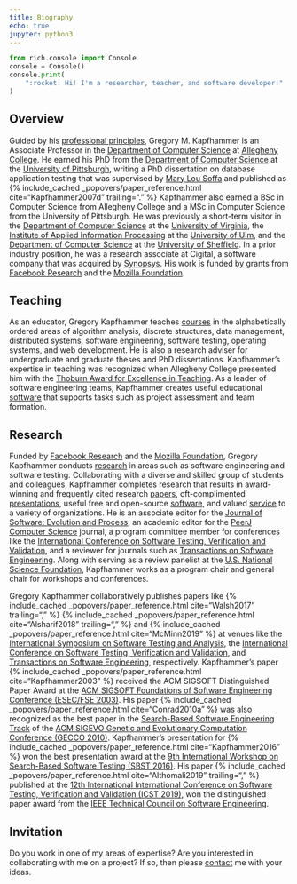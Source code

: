 ```yaml
---
title: Biography
echo: true
jupyter: python3
---
```


```python
from rich.console import Console
console = Console()
console.print(
    ":rocket: Hi! I'm a researcher, teacher, and software developer!"
)
```

## Overview

Guided by his <a href = "/principles/">professional principles</a>, Gregory M.
Kapfhammer is an Associate Professor in the <a
  href="http://www.cs.allegheny.edu">Department of Computer Science</a> at <a
  href="http://www.allegheny.edu">Allegheny College</a>. He earned his PhD from
the <a href="https://cs.pitt.edu">Department of Computer Science</a> at the <a
  href="http://www.pitt.edu">University of Pittsburgh</a>, writing a PhD
dissertation on database application testing that was supervised by <a
  href="http://www.cs.virginia.edu/~soffa/">Mary Lou Soffa</a> and published as
{% include_cached _popovers/paper_reference.html cite="Kapfhammer2007d"
trailing="." %} Kapfhammer also earned a BSc in Computer Science from Allegheny
College and a MSc in Computer Science from the University of Pittsburgh. He was
previously a short-term visitor in the <a
  href="http://www.cs.virginia.edu">Department of Computer Science</a> at the
<a href="http://www.virginia.edu">University of Virginia</a>, the <a
  href="http://iai.mathematik.uni-ulm.de/en/index.html">Institute of Applied
  Information Processing</a> at the <a
  href="http://www.uni-ulm.de/en">University of Ulm</a>, and the <a
  href="https://www.sheffield.ac.uk/dcs">Department of Computer Science</a> at
the <a href="http://www.sheffield.ac.uk/">University of Sheffield</a>. In a
prior industry position, he was a research associate at Cigital, a software
company that was acquired by <a href="https://www.synopsys.com/">Synopsys</a>.
His work is funded by grants from <a href =
  "https://research.fb.com/blog/2019/10/announcing-the-winners-of-the-2019-testing-and-verification-research-awards/">Facebook
  Research</a> and the <a href =
  "https://foundation.mozilla.org/en/what-we-fund/awards/responsible-computer-science-challenge/winners/">Mozilla
  Foundation</a>.

</p>

## Teaching

As an educator, Gregory Kapfhammer teaches [courses]({{site.baseurl}}teaching/)
in the alphabetically ordered areas of algorithm analysis, discrete
structures, data management, distributed systems, software engineering, software
testing, operating systems, and web development. He is also a research adviser
for undergraduate and graduate theses and PhD dissertations. Kapfhammer's
expertise in teaching was recognized when Allegheny College presented him with
the [Thoburn Award for Excellence in
Teaching](https://sites.allegheny.edu/alumni/award-recipients/#thoburn). As a
leader of software engineering teams, Kapfhammer creates useful educational
[software]({{site.baseurl}}software/) that supports tasks such as project
assessment and team formation.

## Research

Funded by [Facebook
Research](https://research.fb.com/blog/2019/10/announcing-the-winners-of-the-2019-testing-and-verification-research-awards/)
and the [Mozilla
Foundation](https://foundation.mozilla.org/en/what-we-fund/awards/responsible-computer-science-challenge/winners/),
Gregory Kapfhammer conducts [research]({{site.baseurl}}research/) in areas such
as software engineering and software testing. Collaborating with a diverse and
skilled group of students and colleagues, Kapfhammer completes research that
results in award-winning and frequently cited research
[papers]({{site.baseurl}}research/papers/), oft-complimented
[presentations]({{site.baseurl}}research/presentations/), useful free and
open-source [software]({{site.baseurl}}software/), and valued
[service]({{site.baseurl}}service/) to a variety of organizations. He is an
associate editor for the [Journal of Software: Evolution and
Process](https://onlinelibrary.wiley.com/journal/20477481), an academic editor
for the [PeerJ Computer Science](https://peerj.com/computer-science/) journal, a
program committee member for conferences like the [International Conference on
Software Testing, Verification and
Validation](https://cs.gmu.edu/icst/index.html), and a reviewer for journals
such as [Transactions on Software
Engineering](https://www.computer.org/csdl/journal/ts). Along with serving as a
review panelist at the [U.S. National Science Foundation](https://nsf.gov/),
Kapfhammer works as a program chair and general chair for workshops and
conferences.

Gregory Kapfhammer collaboratively publishes papers like {% include_cached
_popovers/paper_reference.html cite="Walsh2017" trailing="," %} {%
include_cached _popovers/paper_reference.html cite="Alsharif2018" trailing=","
%} and {% include_cached _popovers/paper_reference.html cite="McMinn2019" %} at
venues like the <a href =
"https://conf.researchr.org/series/issta">International Symposium on Software
Testing and Analysis</a>, the <a href =
"https://cs.gmu.edu/icst/index.html">International Conference on Software
Testing, Verification and Validation</a>, and <a href =
"https://www.computer.org/csdl/journal/ts">Transactions on Software
Engineering</a>, respectively. Kapfhammer's paper {% include_cached
_popovers/paper_reference.html cite="Kapfhammer2003" %} received the ACM SIGSOFT
Distinguished Paper Award at the <a href="http://esecfse.cs.helsinki.fi/">ACM
SIGSOFT Foundations of Software Engineering Conference (ESEC/FSE 2003)</a>. His
paper {% include_cached _popovers/paper_reference.html cite="Conrad2010a" %} was
also recognized as the best paper in the <a
href="http://www.sigevo.org/gecco-2010/organizers-tracks.html#sbse">Search-Based
Software Engineering Track</a> of the <a
href="http://www.sigevo.org/gecco-2010/">ACM SIGEVO Genetic and Evolutionary
Computation Conference (GECCO 2010)</a>. Kapfhammer's presentation for {%
include_cached _popovers/paper_reference.html cite="Kapfhammer2016" %} won the
best presentation award at the <a href="https://cse.sc.edu/~ggay/sbst2016/">9th
International Workshop on Search-Based Software Testing (SBST 2016)</a>.
His paper {% include_cached _popovers/paper_reference.html
cite="Althomali2019" trailing="," %} published at the <a href =
"http://icst2019.xjtu.edu.cn/index.htm">12th International International
Conference on Software Testing, Verification and Validation (ICST 2019)</a>, won
the distinguished paper award from the <a href = "http://www.cs-tcse.org/">IEEE
Technical Council on Software Engineering</a>.

</p>

## Invitation

Do you work in one of my areas of expertise? Are you interested in collaborating
with me on a project? If so, then please [contact]({{site.baseurl}}contact/) me
with your ideas.
